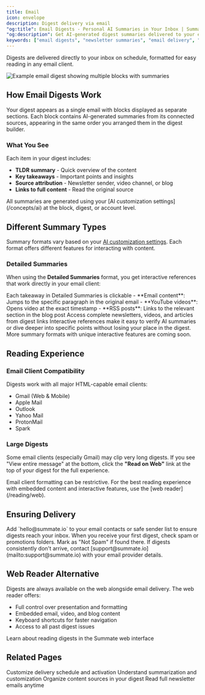 ```yaml
---
title: Email
icon: envelope
description: Digest delivery via email
"og:title": Email Digests - Personal AI Summaries in Your Inbox | Summate
"og:description": Get AI-generated digest summaries delivered to your email inbox on schedule. Learn how email digests work, ensure delivery, and use interactive takeaway links to jump to sources.
keywords: ["email digests", "newsletter summaries", "email delivery", "inbox", "scheduled email"]
---
```


Digests are delivered directly to your inbox on schedule, formatted for easy reading in any email client.

<Frame caption="Email digests show TLDR summaries and clickable key takeaways for each item">
  <img src="/images/reading/email-digest.png" alt="Example email digest showing multiple blocks with summaries" />
</Frame>

## How Email Digests Work

Your digest appears as a single email with blocks displayed as separate sections. Each block contains AI-generated summaries from its connected sources, appearing in the same order you arranged them in the digest builder.

### What You See

Each item in your digest includes:
- **TLDR summary** - Quick overview of the content
- **Key takeaways** - Important points and insights
- **Source attribution** - Newsletter sender, video channel, or blog
- **Links to full content** - Read the original source

<Info>
All summaries are generated using your [AI customization settings](/concepts/ai) at the block, digest, or account level.
</Info>

## Different Summary Types

Summary formats vary based on your [AI customization settings](/concepts/ai). Each format offers different features for interacting with content.

### Detailed Summaries

When using the **Detailed Summaries** format, you get interactive references that work directly in your email client:

<Steps>
  <Step title="Click on key takeaways">
    Each takeaway in Detailed Summaries is clickable
  </Step>
  <Step title="Jump to exact context">
    - **Email content**: Jumps to the specific paragraph in the original email
    - **YouTube videos**: Opens video at the exact timestamp
    - **RSS posts**: Links to the relevant section in the blog post
  </Step>
  <Step title="Read full content">
    Access complete newsletters, videos, and articles from digest links
  </Step>
</Steps>

<Tip>
Interactive references make it easy to verify AI summaries or dive deeper into specific points without losing your place in the digest.
</Tip>

<Info>
More summary formats with unique interactive features are coming soon.
</Info>

## Reading Experience

### Email Client Compatibility

Digests work with all major HTML-capable email clients:
- Gmail (Web & Mobile)
- Apple Mail
- Outlook
- Yahoo Mail
- ProtonMail
- Spark

### Large Digests

Some email clients (especially Gmail) may clip very long digests. If you see "View entire message" at the bottom, click the **"Read on Web"** link at the top of your digest for the full experience.

<Warning>
Email client formatting can be restrictive. For the best reading experience with embedded content and interactive features, use the [web reader](/reading/web).
</Warning>

## Ensuring Delivery

<Accordion title="Whitelist Summate's sender address">
Add `hello@summate.io` to your email contacts or safe sender list to ensure digests reach your inbox.
</Accordion>

<Accordion title="Check spam/promotions folders">
When you receive your first digest, check spam or promotions folders. Mark as "Not Spam" if found there.
</Accordion>

<Accordion title="Report delivery issues">
If digests consistently don't arrive, contact [support@summate.io](mailto:support@summate.io) with your email provider details.
</Accordion>

## Web Reader Alternative

Digests are always available on the web alongside email delivery. The web reader offers:
- Full control over presentation and formatting
- Embedded email, video, and blog content
- Keyboard shortcuts for faster navigation
- Access to all past digest issues

<Card title="Switch to Web Reader" icon="globe" href="/reading/web">
  Learn about reading digests in the Summate web interface
</Card>

## Related Pages

<CardGroup cols={2}>
  <Card title="Digests" icon="newspaper" href="/concepts/digests">
    Customize delivery schedule and activation
  </Card>
  <Card title="AI Personalization" icon="sparkles" href="/concepts/ai">
    Understand summarization and customization
  </Card>
  <Card title="Blocks" icon="layer-group" href="/concepts/blocks">
    Organize content sources in your digest
  </Card>
  <Card title="Inbox" icon="inbox" href="/concepts/inbox">
    Read full newsletter emails anytime
  </Card>
</CardGroup>
